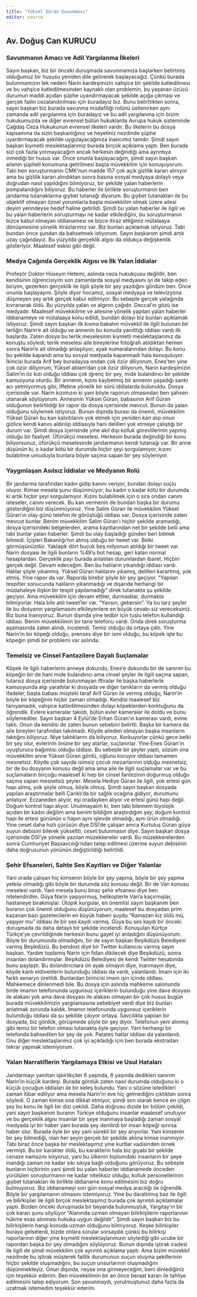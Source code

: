 ```yaml
---
title: "Yüksel Güran Savunması"
editor: source
---
```

## Av. Doğuş Can KURUCU

### Savunmanın Amacı ve Adil Yargılanma İlkeleri

Sayın başkan, biz bir önceki duruşmada savunmamıza başlarken belirtmiş olduğumuz bir hususu yeniden dile getirerek başlayacağız. Çünkü burada bulunmamızın tek nedeni Narin kardeşimizin vahşice bir şekilde katledilmesi ve bu vahşice katledilmesinden kaynaklı olan problemin, bu yaşanan üzücü durumun maddi açıdan şüphe uyandırmayacak şekilde açığa çıkması ve gerçek failin cezalandırılması için buradayız biz. Bunu belirttikten sonra, sayın başkan biz burada savunma müdafiliği rolünü üstlenirken aynı zamanda adil yargılanma için buradayız ve bu adil yargılanma için bizim hukukumuzda ve diğer evrensel bütün hukuklarda Avrupa hukuk sisteminde Çağdaş Ceza Hukukunun evrensel ilkeleri vardır. Bu ilkelerin bu dosya kapsamına da sizin başkanlığınız ve heyetiniz nezdinde şüphe uyardırmayacak şekilde uygulayacağınıza inancımız tamdır. Şimdi sayın başkan kıymetli meslektaşlarımız burada birçok açıklama yaptı. Ben burada sizi çok fazla yormayacağım ancak herkesin değindiği ama ayrıntıya inmediği bir husus var. Önce onunla başlayacağım, şimdi sayın başkan ailenin şüpheli konumuna getirilmesi başta müvekkilim için konuşuyorum. Tabi ben soruşturmanın CMK'nun madde 157 çok açık gizlilik kararı alınıyor ama bu gizlilik kararı alındıktan sonra basına sosyal medyaya dolaylı veya doğrudan nasıl yapıldığını bilmiyoruz, bir şekilde yalan haberlerin pompalandığını biliyoruz. Bu haberler ile birlikte soruşturmanın ben jandarma tutanaklarına gıybet tutanağı diyorum. Bu gıybet tutanakları ile bu objektif olmayan öznel yorumlarla başta müvekkilim olmak üzere ailesi deyim yerindeyse hedef haline getirildi. Şimdi bu yalan haberler ile ilgili ve bu yalan haberlerin soruşturmayı ne kadar etkilediğini, bu soruşturmanın bizce kabul olmayan iddianamesi ve bizce itiraz ettiğimiz mütalaaya dönüşmesine yönelik itirazlarımız var. Biz bunları açıklamak istiyoruz. Tabi bundan önce şundan da bahsetmek istiyorum. Sayın başkanım şimdi artık uzay çağındayız. Bu yüzyılda gerçeklik algısı da oldukça değişkenlik gösteriyor. Maalesef eskisi gibi değil.

### Medya Çağında Gerçeklik Algısı ve İlk Yalan İddialar

Profesör Doktor Hüseyin Hetemi, aslında ceza hukukçusu değildir, ben kendisinin öğrencisiyim son zamanlarda sosyal medyasını iyi de takip eden biriyim, gezerken gerçeklik ile ilgili şöyle bir şey yazdığını gördüm ben. Önce onunla başlayayım. Şöyle diyor hocamız, sosyal medyaya ve televizyona düşmeyen şey artık gerçek kabul edilmiyor. Bu sebeple gerçek yatağında kıvranarak öldü. Bu yüzyılda yalan ve algının çağıdır. Deccal'ın gözü ise medyadır. Maalesef müvekkilime ve ailesine yönelik yapılan yalan haberler iddianameye ve mütalaaya konu edildi, bundan dolayı biz bunları açıklamak istiyoruz. Şimdi sayın başkan ilk kısma bakalım müvekkil ile ilgili bulunan bir terliğin Narin'e ait olduğu ve annenin bu konuda yanılttığı iddiası vardı ilk başlarda. Zaten dosya bu terlik meselesinin kıymetli meslektaşlarımız da konuştu söyledi; terlik meselesi aile bireylerine fotoğrafı atıldıktan hemen sonra Narin'e ait olmadığı anlaşılıyor, ayak numaralarından dolayı. Bu konu bu şekilde kapandı ama bu sosyal medyada kapanmadı hala konuşuluyor. İkincisi burada Arif bey buradaysa ondan çok özür diliyorum, Enes'ten yine çok özür diliyorum, Yüksel ablam'dan çok özür diliyorum, Narin kardeşimizin Salim'in öz kızı olduğu iddiası çok iğrenç bir şey, mide bulandırıcı bir şekilde kamuoyuna oturdu. Bir annenin, kızını kaybetmiş bir annenin yaşadığı sanki acı yetmiyormuş gibi, iffetine yönelik bir sürü iddialarda bulunuldu. Dosya içerisinde var. Narin kızımızın ki yani böyle raporun olmasından ben şahsen utanarak söylüyorum. Annesinin Yüksel Güran, babasının Arif Güran olduğunun belirtildiği bir rapor da dosya içerisinde mevcut. Bunun da yalan olduğunu söylemek istiyoruz. Bunun dışında burası da önemli, müvekkilim Yüksel Güran bu kan kalıntılarını yok etmek için yeniden kan alıp onun gizlice kendi kanını aldırılıp iddiasıyla hani delilleri yok etmeye çalıştığı bir durum var. Şimdi dosya içerisinde yine akıl dışı kolluk görevlilerinin yapmış olduğu bir faaliyet. Üfürükçü meselesi. Herkesin burada değindiği bir konu biliyorsunuz, üfürükçü meselesinde jandarmanın kendi tutanağı var. Bir anne düşünün ki, o kadar kötü bir durumda hiçbir şeyi sorgulamıyor, kızını bulabilme umuduyla bunlara böyle saçma sapan bir şey söyleniyor.

### Yaygınlaşan Asılsız İddialar ve Medyanın Rolü

Bir jandarma tarafından kadın gidip kanını veriyor, bundan dolayı suçlu oluyor. Kimse mesela şunu düşünmüyor, bu kadın o kadar kötü bir durumda ki artık hiçbir şeyi sorgulamıyor. Kızını bulabilmek için o sıra ondan canını isteseler, canını verecek. Bu kan vermenin de bundan başka bir durumu gösterdiğini biz düşünmüyoruz. Yine Salim Güran ile müvekkilim Yüksel Güran'ın olay günü telefon ile görüştüğü iddiası var. Dosya içerisinde zaten mevcut bunlar. Benim müvekkilim Salim Güran'ı hiçbir şekilde aramadığı, dosya içerisindeki belgelerden, arama kayıtlarından net bir şekilde belli ama tabi bunlar yalan haberler. Şimdi bu olay başladığı günden beri bitmek bilmedi. İçişleri Bakanlığı'nın atmış olduğu bir tweet var. Belki görmüşünüzdür. Yaklaşık dört buçuk beş milyonun atıldığı bir tweet var. Narin dosyası ile ilgili bunların %49'u bot hesap, geri kalan normal hesaplardan. Gerçeklik payı burada anlatılan durumlardan ibaret. Hiçbiri gerçek değil. Devam edeceğim. Ben bu halıların yıkandığı iddiası vardı. Halılar şöyle yıkanmış. Yüksel Güran halılarını yıkamış, delilleri karartmış, yok etmiş. Yine rapor da var. Raporda birebir şöyle bir şey geçiyor. "Yapılan tespitler sonucunda halıların yıkanmadığı ve dışarıda herhangi bir müdahaleye ilişkin bir tespit yapılamadığı" direk tutanakta şu şekilde geçiyor. Ama müvekkilim için devam ettiler, durmadılar, durmakta bilmiyorlar. Hala bile atılı tweet'ler var. "Yansın, gebersin". Ya bu tarz şeyler ile bu dosyanın yargılamasını etkileyenlere en büyük cevabı siz vereceksiniz. Biz buna inanıyoruz. Bunun dışında yine tedbir için tuşlu telefon kullandığı iddiası. Benim müvekkilimin bir tane telefonu vardı. Onda direk soruşturma aşamasında zaten alındı, incelendi. Temiz olduğu da ortaya çıktı. Yine Narin'in bir köpeği olduğu, prenses diye bir ismi olduğu, bu köpek işte bu köpeğin şimdi bir problemi var aslında.

### Temelsiz ve Cinsel Fantazilere Dayalı Suçlamalar

Köpek ile ilgili haberlerin anneye dokundu, Enes'e dokundu bir de sanırım bu köpeğin bir de hani mide bulandırıcı ama cinsel şeyler ile ilgili saçma sapan, tutarsız dosya içerisinde bulunmayan iftiralar ile başka haberlerle kamuoyunda algı yarattılar ki dosyada ve diğer tanıkların da vermiş olduğu ifadeler, başta babası müşteki taraf Arif Güran ile vermiş olduğu, Narin'in böyle bir köpeğinin hiçbir zaman olmadığı. Kendisi maalesef biz tanıyamadık, vahşice katledilmesinden dolayı köpeklerden korktuğunu da öğrendik. Evlere kameralar takıldı, bütün evler kameralar ile doldu ve bunu söylemediler. Sayın başkan 4 Eylül'de Erhan Güran'ın kamerası vardı, evine taktı. Onun da kendisi de zaten bunun sebebini belirtti. Başka bir kamera da aile bireyleri tarafından takılmadı. Köyde aileden olmayan başka insanların taktığını biliyoruz. Niye taktıklarını da biliyoruz. Korkuyorlar çünkü gece belki bir şey olur, evlerinin önüne bir şey atarlar, suçlanırlar. Yine Enes Güran'ın uyuşturucu bağımlısı olduğu iddiası. Bu sebeple bir şeyler yaptı, sözüm ona müvekkilim anne Yüksel Güran gördü, oğlunu koruyor iddiası tamamen mesnetsiz. Köyde çok sayıda isimsiz çocuk mezarlarının olduğu mesnetsiz, bir de bu dosyanın konusu değil ama ama aile ile ilgili suçlamalar var ve bu suçlamaların birçoğu maalesef ki hep bir cinsel fantezinin doğurmuş olduğu saçma sapan mesnetsiz şeyler. Mesela Hediye Güran ile ilgili, yok ertesi gün hapı almış, yok şöyle olmuş, böyle olmuş. Şimdi sayın başkan dosyada yapılan araştırmalar belli Çarıklı'da bir sağlık ocağına gidiyor, durumunu anlatıyor. Eczaneden alıyor, eşi oradayken alıyor ve ertesi günü hapı değil. Doğum kontrol hapı alıyor. Unutmayalım ki, ben tabi bilemem biyolojik açıdan bir kadın değilim ama benim bildiğim araştırdığım şey, doğum kontrol hapı ile ertesi gününün o hapın aynı işlevde olmadığı, aynı ürün olmadığı. Yine ceset daha hızlı çürüsün diye DSİ'de çalışan amca Kurtuluş Güran güya suyun debisini bilerek yükseltti, ceset bulunmasın diye. Sayın başkan dosya içerisinde DSİ'ye yönelik yazılan müzekkereler vardı. Bu müzekkerelerden sonra Cumhuriyet Başsavcılığı'ndan talep edilmesi üzerine suyun debisinin daha doğrusunun yönünün değiştirildiği belirtildi.

### Şehir Efsaneleri, Sahte Ses Kayıtları ve Diğer Yalanlar

Yani orada çalışan hiç kimsenin böyle bir şey yapma, böyle bir şey yapma yetkisi olmadığı gibi böyle bir durumda söz konusu değil. Bir de Van konusu meselesi vardı. Yani mesela bunu biraz şehir efsanesi diye ben nitelendirdim. Güya Narin yaşıyormuş, helikopterle Van'a kaçırmışlar, hastaneye bırakmışlar. Ütopik kurgular, en önemlisi sayın başkanım ben buranın çok önemli olduğunu düşünüyorum, maalesef bu dosyadan prim kazanan bazı gazetecilerin en büyük haberi şuydu "Ramazan kız öldü mü, yaşıyor mu" iddiası ile bir ses kaydı varmış. Güya bu ses kaydı bir önceki duruşmada da daha detaylı bir şekilde incelendi. Konuşulan Kürtçe Türkçe'ye çevrildiğinde herkesin bunu gayet iyi anladığını düşünüyorum. Böyle bir durumunda olmadığını, bir de sayın başkan Beşikdüzü Belediyesi varmış Beşikdüzü. Bu bendost diye bir Twitter kullanıcısı varmış sayın başkan. Yardım toplamış Narin için fidan dikilecek diye Beşikdüzü, sonra insanları dolandırmışlar. Beşikdüzü Belediyesi de kendi Twitter hesabında bunu paylaştı. Bu dolandırıcılara ön ayak olmayın diye, inanmayın diye, köyde kanlı eldivenlerin bulunduğu iddiası da vardı, yalanlandı. İmam için iki farklı senaryo üretildi. Bunlardan birincisi imam işin içinde iddiası. Mahkemece dinlenmedi bile. Bu dosya için aslında mahkeme salonunda birde imamın telefonunda uygunsuz içeriklerin bulunduğu yine dava dosyası ile alakası yok ama dava dosyası ile alakası olmayan bir çok husus bugün burada müvekkilimizin yargılamasına sebebiyet verdi diye biz bunları anlatmak zorunda kaldık. İmamın telefonunda uygunsuz içeriklerin bulunduğu iddiası da şu şekilde çıkıyor ortaya. Savcılıkta yapılan bir dosyada, biz gördük, görüşmede şöyle bir şey diyor. Telefonun yeni alınmış gibi temiz bir telefon olması tutanakta öyle geçiyor. Yani herhangi bir telefonda bahsedilen bir şey de yok. Patates hatlar iddiası da yalanlandı. Onu diğer meslektaşlarımız çok iyi açıkladığı için ben burada ekstradan tekrar yapmak istemiyorum.

### Yalan Narratiflerin Yargılamaya Etkisi ve Usul Hataları

Jandarmayı yanıltan işbirlikçiler 6 yaşında, 6 yaşında dedikleri sanırım Narin'in küçük kardeşi. Burada gördük zaten nasıl durumda olduğunu ki o küçük çocuğun iddiaları ile bir keleş bulundu. Yani o sözüne istedikleri zaman itibar ediliyor ama mesela Narin'in eve hiç gelmediğini çıktıktan sonra söyledi. O zaman kimse ona dikkat etmiyor, şimdi son olarak bence en çılgın şey bu konu ile ilgili bir dizi çekildi. Daha doğrusu dizide bir bölüm çekildi, yani sayın başkanım buranın Türkiye olduğunu insanlar maalesef unutuyor ve bu gerçeklik algısı insanlar bir şeye inanmaya başladığı zaman sosyal medyada iyi bir haber yani burada şey denilirdi bir insan köpeği ısırırsa haber olur. Burada öyle bir şey yani sürekli bir şey arıyorlar. Yani kimsenin bir şey bilmediği, olan her şeyin gerçek bir şekilde aklına kimse inanmıyor. Tabi biraz önce başka bir meslektaşımız yine kurtlar vadisinden örnek vermişti. Bu bir karakter öldü, bu karakterin hala biz gıyabi bir şekilde cenaze namazını kılıyoruz, yani bu ülkenin toplumdaki insanların bir şeye inandığı zaman ne kadar sıkı sıkıya bağlı olduğunu görüyoruz. Bu sebeple bunların hiçbirinin yani şimdi bu yalan haberler iddianamede önceden yürütülen soruşturmanın ne kadar niteliksiz olduğu, kolluk personellerinin gıybet tutanakları ile birlikte iddianame konu edilmesini biz doğru bulmuyoruz. Biz iddianameyi son gün sosyal medya aracılığı ile öğrendik. Böyle bir yargılamanın olmasını istemiyoruz. Yine bu daraltılmış baz ile ilgili ve bilirkişiler ile ilgili birçok meslektaşımız burada çok ayrıntılı açıklamalar yaptı. Bizden önceki duruşmada bir beyanda bulunmuştuk, Yargıtay'ın bir çok kararı şunu söylüyor "Alanında uzman olmayan bilirkişilerin raporlarının hükme esas alınması hukuka uygun değildir". Şimdi sayın başkan biz bu bilirkişilerin hangi konuda uzman olduğunu bilmiyoruz. Keşke bilirkişiler buraya gelselerdi, bizde onlara sorular sorsaydık çünkü bu bilirkişi raporlarının diğer yine kıymetli meslektaşlarımızın söylediği gibi ucube bir rapordan başka bir şey olmadığını söylüyoruz. Bunun dışında iştirak iradesi ile ilgili de şimdi müvekkilim çok ayrıntılı açıklama yaptı. Ama bizim müvekkil nezdinde bu iştirak müşterek faillik durumunun suçun oluşma şekillerinin hiçbir şekilde oluşmadığını, bu suçun unsurlarının oluşmadığını düşünmekteyiz. Onun dışında, neyse ona girmeyeceğim, beni dinlediğiniz için teşekkür ederim. Ben müvekkilimin bir an önce beraat kararı ile tahliye edilmesini talep ediyorum. Son savunmaydı, yorulmuştunuz daha fazla da uzatmak istemedim teşekkür ederim. 
